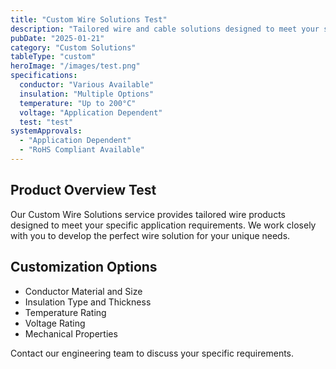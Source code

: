 ```yaml
---
title: "Custom Wire Solutions Test"
description: "Tailored wire and cable solutions designed to meet your specific application requirements and performance needs."
pubDate: "2025-01-21"
category: "Custom Solutions"
tableType: "custom"
heroImage: "/images/test.png"
specifications:
  conductor: "Various Available"
  insulation: "Multiple Options"
  temperature: "Up to 200°C"
  voltage: "Application Dependent"
  test: "test"
systemApprovals:
  - "Application Dependent"
  - "RoHS Compliant Available"
---
```


## Product Overview Test

Our Custom Wire Solutions service provides tailored wire products designed to meet your specific application requirements. We work closely with you to develop the perfect wire solution for your unique needs.

## Customization Options

- Conductor Material and Size
- Insulation Type and Thickness
- Temperature Rating
- Voltage Rating
- Mechanical Properties

Contact our engineering team to discuss your specific requirements.

